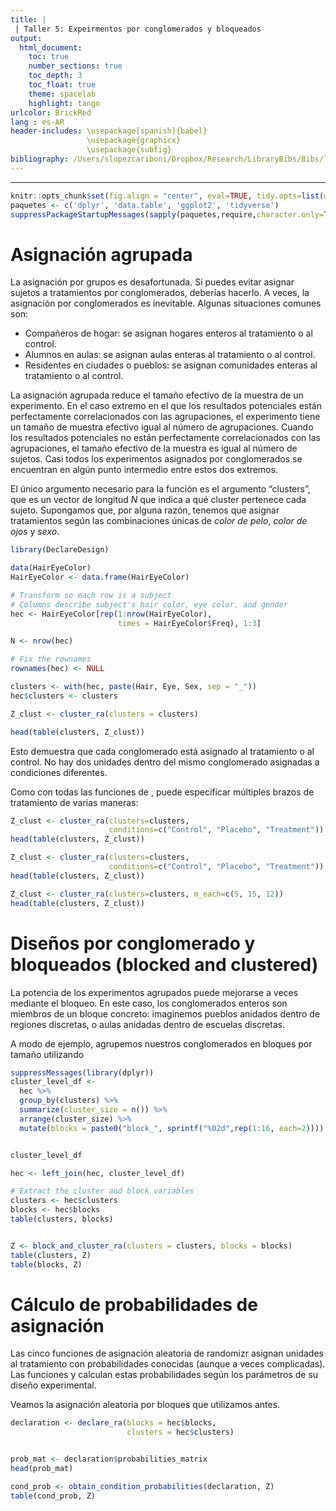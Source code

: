 ```yaml
---
title: |
 | Taller 5: Expeirmentos por conglomerados y bloqueados
output:
  html_document:
    toc: true
    number_sections: true
    toc_depth: 3
    toc_float: true
    theme: spacelab
    highlight: tango
urlcolor: BrickRed
lang : es-AR
header-includes: \usepackage[spanish]{babel}
                 \usepackage{graphicx}
                 \usepackage{subfig}                 
bibliography: /Users/slopezcariboni/Dropbox/Research/LibraryBibs/Bibs/library.bib
---
```



***
```r

knitr::opts_chunk$set(fig.align = "center", eval=TRUE, tidy.opts=list(width.cutoff=60), tidy=TRUE, cache=TRUE)
paquetes <- c('dplyr', 'data.table', 'ggplot2', 'tidyverse')
suppressPackageStartupMessages(sapply(paquetes,require,character.only=TRUE))

```


# Asignación agrupada

La asignación por grupos es desafortunada. Si puedes evitar asignar sujetos a tratamientos por conglomerados, deberías hacerlo. A veces, la asignación por conglomerados es inevitable. Algunas situaciones comunes son:

- Compañeros de hogar: se asignan hogares enteros al tratamiento o al control.
- Alumnos en aulas: se asignan aulas enteras al tratamiento o al control.
- Residentes en ciudades o pueblos: se asignan comunidades enteras al tratamiento o al control.


La asignación agrupada reduce el tamaño efectivo de la muestra de un experimento. En el caso extremo en el que los resultados potenciales están perfectamente correlacionados con las agrupaciones, el experimento tiene un tamaño de muestra efectivo igual al número de agrupaciones. Cuando los resultados potenciales no están perfectamente correlacionados con las agrupaciones, el tamaño efectivo de la muestra es igual al número de sujetos. Casi todos los experimentos asignados por conglomerados se encuentran en algún punto intermedio entre estos dos extremos.

El único argumento necesario para la función \texttt{cluster_ra()} es el argumento "clusters", que es un vector de longitud $N$ que indica a qué cluster pertenece cada sujeto. Supongamos que, por alguna razón, tenemos que asignar tratamientos según las combinaciones únicas de *color de pelo*, *color de ojos* y *sexo*.


```r
library(DeclareDesign)

data(HairEyeColor)
HairEyeColor <- data.frame(HairEyeColor)

# Transform so each row is a subject
# Columns describe subject's hair color, eye color, and gender
hec <- HairEyeColor[rep(1:nrow(HairEyeColor),
                        times = HairEyeColor$Freq), 1:3]

N <- nrow(hec)

# Fix the rownames
rownames(hec) <- NULL

clusters <- with(hec, paste(Hair, Eye, Sex, sep = "_"))
hec$clusters <- clusters

Z_clust <- cluster_ra(clusters = clusters)

head(table(clusters, Z_clust))

```

Esto demuestra que cada conglomerado está asignado al tratamiento o al control. No hay dos unidades dentro del mismo conglomerado asignadas a condiciones diferentes.

Como con todas las funciones de \texttt{randomizr}, puede especificar múltiples brazos de tratamiento de varias maneras:

```r
Z_clust <- cluster_ra(clusters=clusters, 
                      conditions=c("Control", "Placebo", "Treatment"))
head(table(clusters, Z_clust))
```


```r
Z_clust <- cluster_ra(clusters=clusters, 
                      conditions=c("Control", "Placebo", "Treatment"))
head(table(clusters, Z_clust))
```

```r
Z_clust <- cluster_ra(clusters=clusters, m_each=c(5, 15, 12))
head(table(clusters, Z_clust))
```



# Diseños por conglomerado y bloqueados (blocked and clustered)

La potencia de los experimentos agrupados puede mejorarse a veces mediante el bloqueo. En este caso, los conglomerados enteros son miembros de un bloque concreto: imaginemos pueblos anidados dentro de regiones discretas, o aulas anidadas dentro de escuelas discretas.

A modo de ejemplo, agrupemos nuestros conglomerados en bloques por tamaño utilizando \texttt{dplyr}


```r

suppressMessages(library(dplyr))
cluster_level_df <- 
  hec %>%
  group_by(clusters) %>%
  summarize(cluster_size = n()) %>%
  arrange(cluster_size) %>%
  mutate(blocks = paste0("block_", sprintf("%02d",rep(1:16, each=2))))


cluster_level_df

hec <- left_join(hec, cluster_level_df)

# Extract the cluster and block variables
clusters <- hec$clusters
blocks <- hec$blocks
table(clusters, blocks)


Z <- block_and_cluster_ra(clusters = clusters, blocks = blocks)
table(clusters, Z)
table(blocks, Z)

```


# Cálculo de probabilidades de asignación

Las cinco funciones de asignación aleatoria de randomizr asignan unidades al tratamiento con probabilidades conocidas (aunque a veces complicadas). Las funciones \texttt{declare_ra()} y \texttt{obtain_condition_probabilities()} calculan estas probabilidades según los parámetros de su diseño experimental.

Veamos la asignación aleatoria por bloques que utilizamos antes.

```r

declaration <- declare_ra(blocks = hec$blocks,
                          clusters = hec$clusters)


prob_mat <- declaration$probabilities_matrix
head(prob_mat)

cond_prob <- obtain_condition_probabilities(declaration, Z)
table(cond_prob, Z)


```

